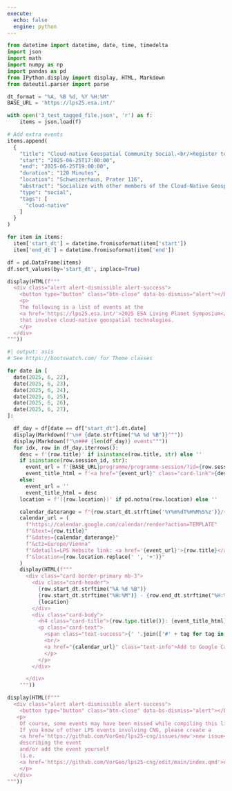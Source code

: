 ```yaml
---
execute:
  echo: false
  engine: python
---
```


```python
from datetime import datetime, date, time, timedelta
import json
import math
import numpy as np
import pandas as pd
from IPython.display import display, HTML, Markdown
from dateutil.parser import parse
```

```python
dt_format = "%A, %B %d, %Y %H:%M"
BASE_URL = 'https://lps25.esa.int/'

with open('3_test_tagged_file.json', 'r') as f:
    items = json.load(f)

# Add extra events
items.append(
  {
    "title": "Cloud-native Geospatial Community Social.<br/>Register to attend <a href='https://lu.ma/56jksm3l?tk=LJtRja'>here</a>",
    "start": "2025-06-25T17:00:00",
    "end": "2025-06-25T19:00:00",
    "duration": "120 Minutes",
    "location": "Schweizerhaus, Prater 116",
    "abstract": "Socialize with other members of the Cloud-Native Geospatial community. ",
    "type": "social",
    "tags": [
      "cloud-native"
    ]
  }
)
```
```python
for item in items:
  item['start_dt'] = datetime.fromisoformat(item['start'])
  item['end_dt'] = datetime.fromisoformat(item['end'])

df = pd.DataFrame(items)
df.sort_values(by='start_dt', inplace=True)
```

<!-- ![](images/cng_perfect_loop.gif){width=200px} -->

```python
display(HTML(f"""
  <div class="alert alert-dismissible alert-success">
    <button type="button" class="btn-close" data-bs-dismiss="alert"></button>
    <p>
    The following is a list of events at the
    <a href='https://lps25.esa.int/'>2025 ESA Living Planet Symposium</a>
    that involve cloud-native geospatial technologies.
    </p>
  </div>
"""))
```

```python
#| output: asis
# See https://bootswatch.com/ for Theme classes

for date in [
  date(2025, 6, 22),
  date(2025, 6, 23),
  date(2025, 6, 24),
  date(2025, 6, 25),
  date(2025, 6, 26),
  date(2025, 6, 27),
]:

  df_day = df[date == df["start_dt"].dt.date]
  display(Markdown(f"\n# {date.strftime("%A %d %B")}"""))
  display(Markdown(f"\n### {len(df_day)} events"""))
  for idx, row in df_day.iterrows():
    desc = f'{row.title}' if isinstance(row.title, str) else ''
    if isinstance(row.session_id, str):
      event_url = f'{BASE_URL}programme/programme-session/?id={row.session_id}'
      event_title_html = f'<a href="{event_url}" class="card-link">{desc}</a>'
    else:
      event_url = ''
      event_title_html = desc
    location = f'({row.location})' if pd.notna(row.location) else ''

    calendar_daterange = f"{row.start_dt.strftime('%Y%m%dT%H%M%S%z')}/{row.end_dt.strftime('%Y%m%dT%H%M%S%z')}"
    calendar_url = (
      f"https://calendar.google.com/calendar/render?action=TEMPLATE"
      f"&text={row.title}"
      f"&dates={calendar_daterange}"
      f"&ctz=Europe/Vienna"
      f"&details=LPS Website link: <a href='{event_url}'>{row.title}</a>"
      f"&location={row.location.replace(' ', '+')}"
    )
    display(HTML(f"""
      <div class="card border-primary mb-3">
        <div class="card-header">
          {row.start_dt.strftime("%A %d %B")}
          {row.start_dt.strftime("%H:%M")} - {row.end_dt.strftime("%H:%M")}
          {location}
        </div>
        <div class="card-body">
          <h4 class="card-title">{row.type.title()}: {event_title_html}</h4>
          <p class="card-text">
            <span class="text-success">{' '.join(['#' + tag for tag in row.tags])}</span>
            <br/>
            <a href="{calendar_url}" class="text-info">Add to Google Calendar</a>
            </p>
          </p>
        </div>

      </div>
    """))
```


```python
display(HTML(f"""
  <div class="alert alert-dismissible alert-success">
    <button type="button" class="btn-close" data-bs-dismiss="alert"></button>
   <p>
    Of course, some events may have been missed while compiling this list.
    If you know of other LPS events involving CNG, please create a 
    <a href='https://github.com/VorGeo/lps25-cng/issues/new'>new issue</a>
    describing the event
    and/or add the event yourself
    (i.e. 
    <a href='https://github.com/VorGeo/lps25-cng/edit/main/index.qmd'>edit this page</a>, add a new event 'item', and then submit a PR).
    </p>
  </div>
"""))
```